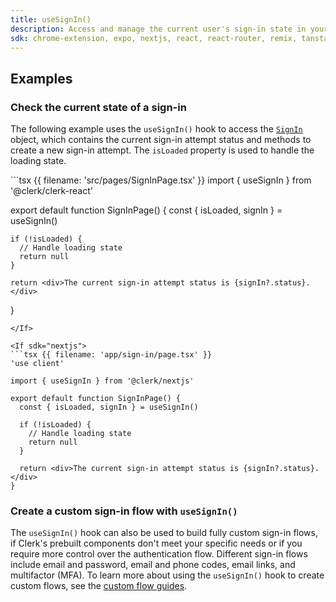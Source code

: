 ```yaml
---
title: useSignIn()
description: Access and manage the current user's sign-in state in your React application with Clerk's useSignIn() hook.
sdk: chrome-extension, expo, nextjs, react, react-router, remix, tanstack-react-start
---
```


<Typedoc src="clerk-react/use-sign-in" />

## Examples

### Check the current state of a sign-in

The following example uses the `useSignIn()` hook to access the [`SignIn`](/docs/reference/javascript/sign-in) object, which contains the current sign-in attempt status and methods to create a new sign-in attempt. The `isLoaded` property is used to handle the loading state.

<If sdk="react">
  ```tsx {{ filename: 'src/pages/SignInPage.tsx' }}
  import { useSignIn } from '@clerk/clerk-react'

  export default function SignInPage() {
    const { isLoaded, signIn } = useSignIn()

    if (!isLoaded) {
      // Handle loading state
      return null
    }

    return <div>The current sign-in attempt status is {signIn?.status}.</div>
  }
  ```
</If>

<If sdk="nextjs">
  ```tsx {{ filename: 'app/sign-in/page.tsx' }}
  'use client'

  import { useSignIn } from '@clerk/nextjs'

  export default function SignInPage() {
    const { isLoaded, signIn } = useSignIn()

    if (!isLoaded) {
      // Handle loading state
      return null
    }

    return <div>The current sign-in attempt status is {signIn?.status}.</div>
  }
  ```
</If>

### Create a custom sign-in flow with `useSignIn()`

The `useSignIn()` hook can also be used to build fully custom sign-in flows, if Clerk's prebuilt components don't meet your specific needs or if you require more control over the authentication flow. Different sign-in flows include email and password, email and phone codes, email links, and multifactor (MFA). To learn more about using the `useSignIn()` hook to create custom flows, see the [custom flow guides](/docs/guides/development/custom-flows/overview).
